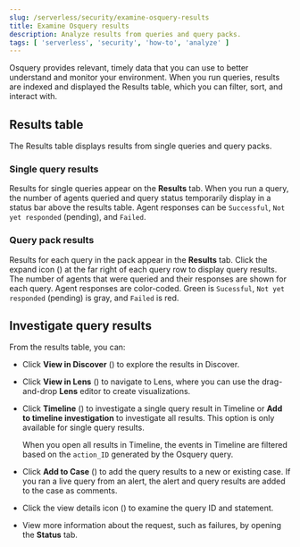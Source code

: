 ```yaml
---
slug: /serverless/security/examine-osquery-results
title: Examine Osquery results
description: Analyze results from queries and query packs.
tags: [ 'serverless', 'security', 'how-to', 'analyze' ]
---
```


<div id="view-osquery-results"></div>

Osquery provides relevant, timely data that you can use to better understand and monitor your environment. When you run queries, results are indexed and displayed the Results table, which you can filter, sort, and interact with.

<div id="osquery-result-types"></div>

## Results table
The Results table displays results from single queries and query packs.

<div id="review-single-osquery-results"></div>

### Single query results

Results for single queries appear on the **Results** tab. When you run a query, the number of agents queried and query status temporarily display in a status bar above the results table. Agent responses can be `Successful`, `Not yet responded` (pending), and `Failed`.

<DocImage size="xl" url="../images/view-osquery-results/-osquery-single-query-results.png" alt="Shows query results" />

<div id="review-pack-osquery-results"></div>

### Query pack results

Results for each query in the pack appear in the **Results** tab. Click the expand icon (<DocIcon type="arrowDown" title="Markdown" />) at the far right of each query row to display query results. The number of agents that were queried and their responses are shown for each query. Agent responses are color-coded. Green is `Sucessful`, `Not yet responded` (pending) is gray, and `Failed` is red.

<DocImage size="xl" url="../images/view-osquery-results/-osquery-pack-query-results.png" alt="Shows query results" />

<div id="investigate-osquery-results"></div>

## Investigate query results

From the results table, you can:

* Click **View in Discover** (<DocIcon type="discoverApp" title="View in Discover app" />) to explore the results in Discover.
* Click **View in Lens** (<DocIcon type="lensApp" title="View in Lens app" />) to navigate to Lens, where you can use the drag-and-drop **Lens** editor to create visualizations.
* Click **Timeline** (<DocIcon type="timeline" title="Timeline" />) to investigate a single query result in Timeline or **Add to timeline investigation** to investigate all results. This option is only available for single query results.

    When you open all results in Timeline, the events in Timeline are filtered based on the `action_ID` generated by the Osquery query.

* Click **Add to Case** (<DocIcon type="casesApp" title="Cases" />) to add the query results to a new or existing case. If you ran a live query from an alert, the alert and query results are added to the case as comments.
* Click the view details icon (<DocIcon type="expand" title="View details" />) to examine the query ID and statement.  
* View more information about the request, such as failures, by opening the **Status** tab.


